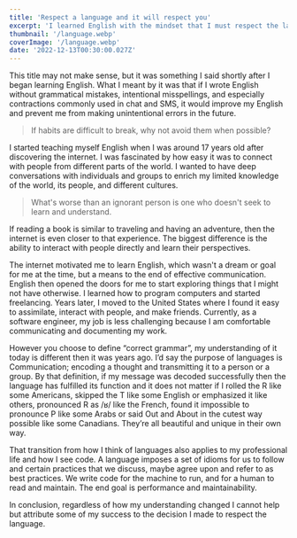 ```yaml
---
title: 'Respect a language and it will respect you'
excerpt: 'I learned English with the mindset that I must respect the language and its rules.'
thumbnail: '/language.webp'
coverImage: '/language.webp'
date: '2022-12-13T00:30:00.027Z'
---
```


This title may not make sense, but it was something I said shortly after I began learning English. What I meant by it was that if I wrote English without grammatical mistakes, intentional misspellings, and especially contractions commonly used in chat and SMS, it would improve my English and prevent me from making unintentional errors in the future.

> If habits are difficult to break, why not avoid them when possible?

I started teaching myself English when I was around 17 years old after discovering the internet. I was fascinated by how easy it was to connect with people from different parts of the world. I wanted to have deep conversations with individuals and groups to enrich my limited knowledge of the world, its people, and different cultures.

> What's worse than an ignorant person is one who doesn't seek to learn and understand.

If reading a book is similar to traveling and having an adventure, then the internet is even closer to that experience. The biggest difference is the ability to interact with people directly and learn their perspectives.

The internet motivated me to learn English, which wasn't a dream or goal for me at the time, but a means to the end of effective communication. English then opened the doors for me to start exploring things that I might not have otherwise. I learned how to program computers and started freelancing. Years later, I moved to the United States where I found it easy to assimilate, interact with people, and make friends. Currently, as a software engineer, my job is less challenging because I am comfortable communicating and documenting my work.

However you choose to define “correct grammar”, my understanding of it today is different then it was years ago. I’d say the purpose of languages is Communication; encoding a thought and transmitting it to a person or a group. By that definition, if my message was decoded successfully then the language has fulfilled its function and it does not matter if I rolled the R like some Americans, skipped the T like some English or emphasized it like others, pronounced R as /ʁ/ like the French, found it impossible to pronounce P like some Arabs or said Out and About in the cutest way possible like some Canadians. They’re all beautiful and unique in their own way.

That transition from how I think of languages also applies to my professional life and how I see code. A language imposes a set of idioms for us to follow and certain practices that we discuss, maybe agree upon and refer to as best practices. We write code for the machine to run, and for a human to read and maintain. The end goal is performance and maintainability.

In conclusion, regardless of how my understanding changed I cannot help but attribute some of my success to the decision I made to respect the language.
